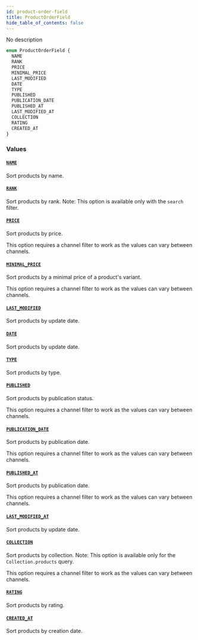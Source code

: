 ```yaml
---
id: product-order-field
title: ProductOrderField
hide_table_of_contents: false
---
```


No description

```graphql
enum ProductOrderField {
  NAME
  RANK
  PRICE
  MINIMAL_PRICE
  LAST_MODIFIED
  DATE
  TYPE
  PUBLISHED
  PUBLICATION_DATE
  PUBLISHED_AT
  LAST_MODIFIED_AT
  COLLECTION
  RATING
  CREATED_AT
}
```

### Values

#### [`NAME`](#)

Sort products by name.

#### [`RANK`](#)

Sort products by rank. Note: This option is available only with the `search` filter.

#### [`PRICE`](#)

Sort products by price.

This option requires a channel filter to work as the values can vary between channels.

#### [`MINIMAL_PRICE`](#)

Sort products by a minimal price of a product's variant.

This option requires a channel filter to work as the values can vary between channels.

#### [`LAST_MODIFIED`](#)

Sort products by update date.

#### [`DATE`](#)

Sort products by update date.

#### [`TYPE`](#)

Sort products by type.

#### [`PUBLISHED`](#)

Sort products by publication status.

This option requires a channel filter to work as the values can vary between channels.

#### [`PUBLICATION_DATE`](#)

Sort products by publication date.

This option requires a channel filter to work as the values can vary between channels.

#### [`PUBLISHED_AT`](#)

Sort products by publication date.

This option requires a channel filter to work as the values can vary between channels.

#### [`LAST_MODIFIED_AT`](#)

Sort products by update date.

#### [`COLLECTION`](#)

Sort products by collection. Note: This option is available only for the `Collection.products` query.

This option requires a channel filter to work as the values can vary between channels.

#### [`RATING`](#)

Sort products by rating.

#### [`CREATED_AT`](#)

Sort products by creation date.
